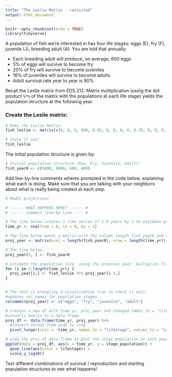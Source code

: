 ```yaml
---
title: "The Leslie Matrix - revisited"
output: html_document
---
```


```r
knitr::opts_chunk$set(echo = TRUE)
library(tidyverse)
```

A population of fish we're interested in has four life stages: eggs (E), fry (F), juvenile (J), breeding adult (A). You are told that annually:

-   Each breeding adult will produce, on average, 600 eggs
-   5% of eggs will survive to become fry
-   20% of fry will survive to become juveniles
-   16% of juveniles will survive to become adults
-   Adult survival rate year to year is 90%

Recall the Leslie matrix from EDS 212. Matrix multiplication (using the dot product `%*%` of the matrix with the populations at each life stage) yields the population structure at the following year.

### Create the Leslie matrix:

```r
# Make the Leslie Matrix:
fish_leslie <- matrix(c(0, 0, 0, 600, 0.05, 0, 0, 0, 0, 0.20, 0, 0, 0, 0, 0.16, 0.9), nrow = 4, ncol = 4, byrow = TRUE)

# Check it out: 
fish_leslie
```

The initial population structure is given by:

```r
# Initial population structure (Roe, Fry, Juvenile, Adult): 
fish_year0 <- c(5000, 8000, 600, 400)
```

Add line-by-line comments wheres prompted in the code below, explaining what each is doing. Make sure that you are talking with your neighbors about what is really being created at each step.

```r
# Model projections

# ------ WHAT HAPPENS HERE? ------ #
# ------ comment line-by-line ---- #

# The line below creates a time series of 1-8 years by 1 to estimate population size
time_yr <- seq(from = 0, to = 8, by = 1)

# The line below makes a matrix with the column length fish_year0 and row length of time_yr
proj_year <- matrix(ncol = length(fish_year0), nrow = length(time_yr))

# The line below...
proj_year[1, ] <- fish_year0

# estimate the population size  using the previous year. multiplies fish_leslie x the previous year
for (i in 2:length(time_yr)) {
  proj_year[i,] <- fish_leslie %*% proj_year[i-1,]
}


# The rest is wrangling & visualization (run to check it out): 
#updates col names for population stages
colnames(proj_year) <- c("eggs", "fry", "juvenile", "adult")

# creates a new df with time_yr, proj_year and changed names_to = "lifestage", values_to = "stage_population"
#converts matrix to a data frame
proj_df <- data.frame(time_yr, proj_year) %>% 
  #convert format from wide to long
  pivot_longer(cols = -time_yr, names_to = "lifestage", values_to = "stage_population")

# used the proj_df data.frame to plot the stage population at each year
ggplot(data = proj_df, aes(x = time_yr, y = stage_population)) +
  geom_line(aes(color = lifestage)) +
  scale_y_log10()

```

Test different combinations of survival / reproduction and starting population structures to see what happens!
